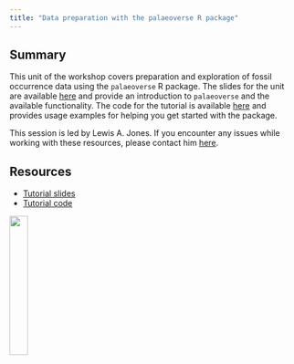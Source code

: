 ```yaml
---
title: "Data preparation with the palaeoverse R package"
---
```


## Summary

This unit of the workshop covers preparation and exploration of fossil occurrence data using the `palaeoverse` R package. The slides for the unit are available [here](https://lewisajones.github.io/palaeoverse-tutorial/) and provide an introduction to `palaeoverse` and the available functionality. The code for the tutorial is available [here](https://github.com/LewisAJones/palaeoverse-tutorial/blob/83dc5bacfb49d02e8891148fc8149703970f7d7d/demo/getting-started-with-palaeoverse.R) and provides usage examples for helping you get started with the package.

This session is led by Lewis A. Jones. If you encounter any issues while working with these resources, please contact him [here](mailto:LewisA.Jones@outlook.com).

## Resources

* [Tutorial slides](https://lewisajones.github.io/palaeoverse-tutorial/)
* [Tutorial code](https://github.com/LewisAJones/palaeoverse-tutorial/blob/83dc5bacfb49d02e8891148fc8149703970f7d7d/demo/getting-started-with-palaeoverse.R)


![](images/logo.png){fig-align="right" width=25%}


